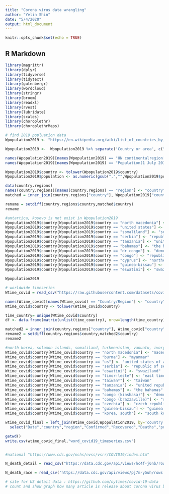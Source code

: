 ```yaml
---
title: "Corona virus data wrangling"
author: "Yelin Shin"
date: "5/4/2020"
output: html_document
---
```


```r
knitr::opts_chunk$set(echo = TRUE)
```

## R Markdown

```r
library(magrittr)
library(dplyr)
library(tidyverse)
library(tidytext)
library(gutenbergr)
library(wordcloud)
library(stringr)
library(broom)
library(readxl)
library(rvest)
library(lubridate)
library(scales)
library(choroplethr)
library(choroplethrMaps)
```

```r
# find 2019 popluation data
Wpopulation2019 <- "https://en.wikipedia.org/wiki/List_of_countries_by_population_(United_Nations)"  %>% read_html() %>% html_table(fill=TRUE) %>% .[[4]]

Wpopulation2019 <-  Wpopulation2019 %>% separate('Country or area', c("country", "erase"), sep = "\\[") %>% select(-erase,-'UN statisticalregion[4]',-'Population(1 July 2018)',-Change) 

names(Wpopulation2019)[names(Wpopulation2019) == "UN continentalregion[4]"] <- "region"
names(Wpopulation2019)[names(Wpopulation2019) == "Population(1 July 2019)"] <- "population"
```

```r
Wpopulation2019$country <- tolower(Wpopulation2019$country)
Wpopulation2019$population <- as.numeric(gsub(",","",Wpopulation2019$population))

data(country.regions)
names(country.regions)[names(country.regions) == "region"] <- "country"
matched = inner_join(country.regions["country"], Wpopulation2019["country"], by ="country")

rename = setdiff(country.regions$country,matched$country)
rename

#antartica, kosovo is not exist in Wpopulation2019
Wpopulation2019$country[Wpopulation2019$country == "north macedonia"] <- "macedonia"
Wpopulation2019$country[Wpopulation2019$country == "united states"] <- "united states of america"
Wpopulation2019$country[Wpopulation2019$country == "somaliland"] <- "somalia"
Wpopulation2019$country[Wpopulation2019$country == "serbia"] <- "republic of serbia"
Wpopulation2019$country[Wpopulation2019$country == "tanzania"] <- "united republic of tanzania"
Wpopulation2019$country[Wpopulation2019$country == "bahamas"] <- "the bahamas"  
Wpopulation2019$country[Wpopulation2019$country == "dr congo"] <- "democratic republic of the congo"
Wpopulation2019$country[Wpopulation2019$country == "congo"] <- "republic of congo"   
Wpopulation2019$country[Wpopulation2019$country == "cyprus"] <- "northern cyprus"
Wpopulation2019$country[Wpopulation2019$country == "guinea-bissau"] <- "guinea bissau"
Wpopulation2019$country[Wpopulation2019$country == "eswatini"] <- "swaziland"

Wpopulation2019
```

```r
# worldwide timeseries 
Wtime_covid = read_csv("https://raw.githubusercontent.com/datasets/covid-19/master/data/time-series-19-covid-combined.csv")
```

```r
names(Wtime_covid)[names(Wtime_covid) == "Country/Region"] <- "country"
Wtime_covid$country <- tolower(Wtime_covid$country)

time_country= unique(Wtime_covid$country)
df <- data.frame(matrix(unlist(time_country), nrow=length(time_country), byrow=T))

matched2 = inner_join(country.regions["country"], Wtime_covid["country"], by ="country")
rename2 = setdiff(country.regions$country,matched2$country)
rename2

#north korea, solomon islands, somaliland, turkmenistan, vanuatu, ivory coast, northern cyprus, antarctica, lesotho
Wtime_covid$country[Wtime_covid$country == "north macedonia"] <- "macedonia"
Wtime_covid$country[Wtime_covid$country == "burma"] <- "myanmar"
Wtime_covid$country[Wtime_covid$country == "us"] <- "united states of america"
Wtime_covid$country[Wtime_covid$country == "serbia"] <- "republic of serbia"
Wtime_covid$country[Wtime_covid$country == "eswatini"] <- "swaziland"
Wtime_covid$country[Wtime_covid$country == "timor-leste"] <- "east timor"
Wtime_covid$country[Wtime_covid$country == "taiwan*"] <- "taiwan"
Wtime_covid$country[Wtime_covid$country == "tanzania"] <- "united republic of tanzania"
Wtime_covid$country[Wtime_covid$country == "bahamas"] <- "the bahamas"
Wtime_covid$country[Wtime_covid$country == "congo (kinshasa)"] <- "democratic republic of the congo"
Wtime_covid$country[Wtime_covid$country == "congo (brazzaville)"] <- "republic of congo"
Wtime_covid$country[Wtime_covid$country == "czechia"] <- "czech republic"
Wtime_covid$country[Wtime_covid$country == "guinea-bissau"] <- "guinea bissau"
Wtime_covid$country[Wtime_covid$country == "korea, south"] <- "south korea"

wtime_covid_final = left_join(Wtime_covid,Wpopulation2019, by='country') %>%
  select("Date","country","region","Confirmed","Recovered","Deaths","population")

getwd()
write.csv(wtime_covid_final,"word_covid19_timeseries.csv")
```

```r

```

```r
#national "https://www.cdc.gov/nchs/nvss/vsrr/COVID19/index.htm"

N_death_detail = read_csv("https://data.cdc.gov/api/views/hc4f-j6nb/rows.csv?accessType=DOWNLOAD&bom=true&format=true")

N_death_race = read_csv("https://data.cdc.gov/api/views/pj7m-y5uh/rows.csv?accessType=DOWNLOAD&bom=true&format=true")


```

```r
# site for US detail data : https://github.com/nytimes/covid-19-data
# count and show graph how many article is release about corona virus by time series & how many article about corona is there : https://developer.nytimes.com/docs/articlesearch-product/1/overview


```
